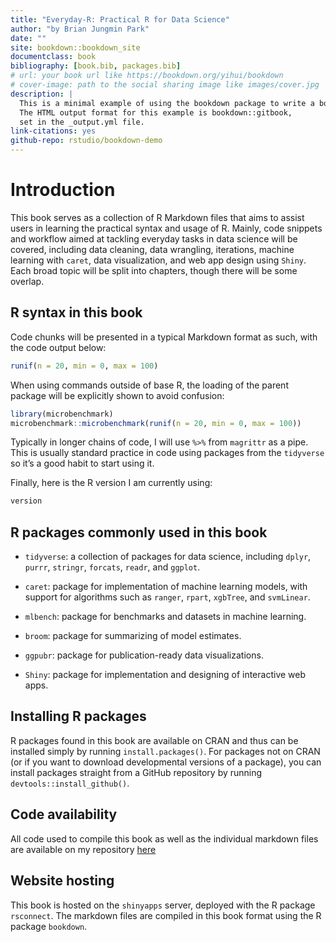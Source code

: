 ```yaml
--- 
title: "Everyday-R: Practical R for Data Science"
author: "by Brian Jungmin Park"
date: ""
site: bookdown::bookdown_site
documentclass: book
bibliography: [book.bib, packages.bib]
# url: your book url like https://bookdown.org/yihui/bookdown
# cover-image: path to the social sharing image like images/cover.jpg
description: |
  This is a minimal example of using the bookdown package to write a book.
  The HTML output format for this example is bookdown::gitbook,
  set in the _output.yml file.
link-citations: yes
github-repo: rstudio/bookdown-demo
---
```


# Introduction

This book serves as a collection of R Markdown files that aims to assist users in learning the practical syntax and usage of R. Mainly, code snippets and workflow aimed at tackling everyday tasks in data science will be covered, including data cleaning, data wrangling, iterations, machine learning with `caret`, data visualization, and web app design using `Shiny`. Each broad topic will be split into chapters, though there will be some overlap.

## R syntax in this book

Code chunks will be presented in a typical Markdown format as such, with the code output below:

```r
runif(n = 20, min = 0, max = 100)
```

When using commands outside of base R, the loading of the parent package will be explicitly shown to avoid confusion:

```r
library(microbenchmark)
microbenchmark::microbenchmark(runif(n = 20, min = 0, max = 100))
```

Typically in longer chains of code, I will use `%>%` from `magrittr` as a pipe. This is usually standard practice in code using packages from the `tidyverse` so it's a good habit to start using it.

Finally, here is the R version I am currently using:

```r
version
```

## R packages commonly used in this book

* `tidyverse`: a collection of packages for data science, including `dplyr`, `purrr`, `stringr`, `forcats`, `readr`, and `ggplot`.

* `caret`: package for implementation of machine learning models, with support for algorithms such as `ranger`, `rpart`, `xgbTree`, and `svmLinear`.

* `mlbench`: package for benchmarks and datasets in machine learning.

* `broom`: package for summarizing of model estimates.

* `ggpubr`: package for publication-ready data visualizations.

* `Shiny`: package for implementation and designing of interactive web apps.

## Installing R packages

R packages found in this book are available on CRAN and thus can be installed simply by running `install.packages()`. For packages not on CRAN (or if you want to download developmental versions of a package), you can install packages straight from a GitHub repository by running `devtools::install_github()`. 

## Code availability

All code used to compile this book as well as the individual markdown files are available on my repository [here](https://github.com/snowoflondon/everyday-r)

## Website hosting

This book is hosted on the `shinyapps` server, deployed with the R package `rsconnect`. The markdown files are compiled in this book format using the R package `bookdown`. 